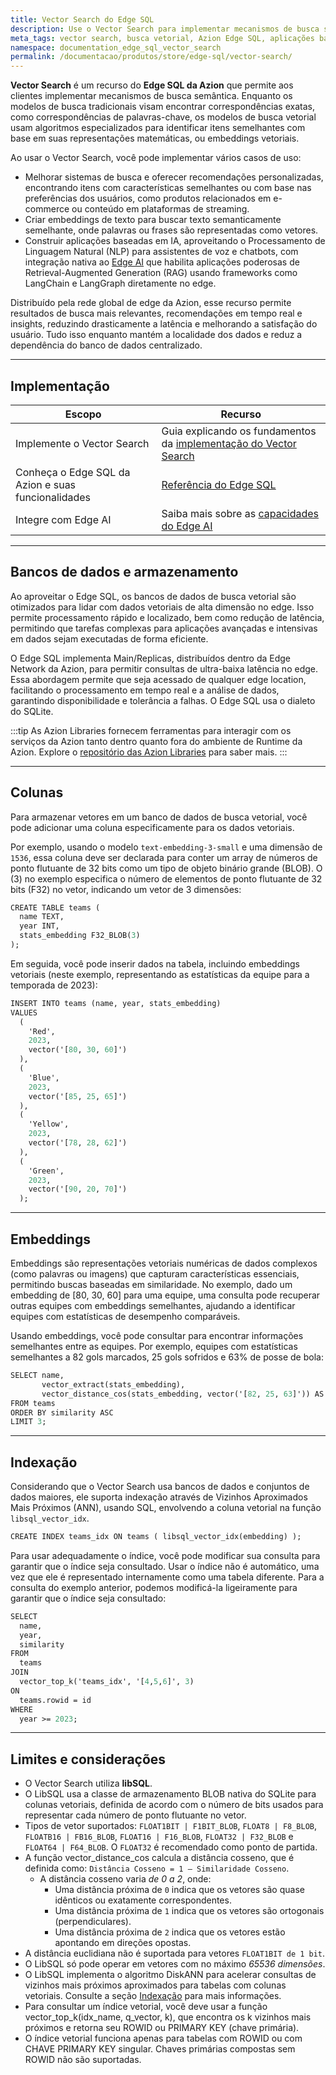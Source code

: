 ```yaml
---
title: Vector Search do Edge SQL
description: Use o Vector Search para implementar mecanismos de busca semântica, oferecendo experiências aprimoradas e atendendo a casos de uso avançados.
meta_tags: vector search, busca vetorial, Azion Edge SQL, aplicações baseadas em IA, vector embeddings, SQLite
namespace: documentation_edge_sql_vector_search
permalink: /documentacao/produtos/store/edge-sql/vector-search/
---
```



<Tag severity="info" client:only="vue" value="Preview" />

**Vector Search** é um recurso do **Edge SQL da Azion** que permite aos clientes implementar mecanismos de busca semântica. Enquanto os modelos de busca tradicionais visam encontrar correspondências exatas, como correspondências de palavras-chave, os modelos de busca vetorial usam algoritmos especializados para identificar itens semelhantes com base em suas representações matemáticas, ou embeddings vetoriais.

Ao usar o Vector Search, você pode implementar vários casos de uso:

- Melhorar sistemas de busca e oferecer recomendações personalizadas, encontrando itens com características semelhantes ou com base nas preferências dos usuários, como produtos relacionados em e-commerce ou conteúdo em plataformas de streaming.
- Criar embeddings de texto para buscar texto semanticamente semelhante, onde palavras ou frases são representadas como vetores.
- Construir aplicações baseadas em IA, aproveitando o Processamento de Linguagem Natural (NLP) para assistentes de voz e chatbots, com integração nativa ao [Edge AI](/pt-br/documentacao/produtos/ai/edge-ai/) que habilita aplicações poderosas de Retrieval-Augmented Generation (RAG) usando frameworks como LangChain e LangGraph diretamente no edge.

Distribuído pela rede global de edge da Azion, esse recurso permite resultados de busca mais relevantes, recomendações em tempo real e insights, reduzindo drasticamente a latência e melhorando a satisfação do usuário. Tudo isso enquanto mantém a localidade dos dados e reduz a dependência do banco de dados centralizado.

---

## Implementação

| Escopo | Recurso |
|---|---|
| Implemente o Vector Search| Guia explicando os fundamentos da [implementação do Vector Search](/pt-br/documentacao/produtos/guias/edge-sql-vector-search/) |
| Conheça o Edge SQL da Azion e suas funcionalidades | [Referência do Edge SQL](/pt-br/documentacao/produtos/store/edge-sql/) |
| Integre com Edge AI | Saiba mais sobre as [capacidades do Edge AI](/pt-br/documentacao/produtos/ai/edge-ai/) |

---

## Bancos de dados e armazenamento

Ao aproveitar o Edge SQL, os bancos de dados de busca vetorial são otimizados para lidar com dados vetoriais de alta dimensão no edge. Isso permite processamento rápido e localizado, bem como redução de latência, permitindo que tarefas complexas para aplicações avançadas e intensivas em dados sejam executadas de forma eficiente.

O Edge SQL implementa Main/Replicas, distribuídos dentro da Edge Network da Azion, para permitir consultas de ultra-baixa latência no edge. Essa abordagem permite que seja acessado de qualquer edge location, facilitando o processamento em tempo real e a análise de dados, garantindo disponibilidade e tolerância a falhas. O Edge SQL usa o dialeto do SQLite.

:::tip
As Azion Libraries fornecem ferramentas para interagir com os serviços da Azion tanto dentro quanto fora do ambiente de Runtime da Azion. Explore o [repositório das Azion Libraries](https://github.com/aziontech/lib/tree/main) para saber mais.
:::

---

## Colunas

Para armazenar vetores em um banco de dados de busca vetorial, você pode adicionar uma coluna especificamente para os dados vetoriais.

Por exemplo, usando o modelo `text-embedding-3-small` e uma dimensão de `1536`, essa coluna deve ser declarada para conter um array de números de ponto flutuante de 32 bits como um tipo de objeto binário grande (BLOB). O (3) no exemplo especifica o número de elementos de ponto flutuante de 32 bits (F32) no vetor, indicando um vetor de 3 dimensões:

```graphql
CREATE TABLE teams (
  name TEXT,
  year INT,
  stats_embedding F32_BLOB(3)
);
```

Em seguida, você pode inserir dados na tabela, incluindo embeddings vetoriais (neste exemplo, representando as estatísticas da equipe para a temporada de 2023):

```graphql
INSERT INTO teams (name, year, stats_embedding)
VALUES
  (
    'Red',
    2023,
    vector('[80, 30, 60]')
  ),
  (
    'Blue',
    2023,
    vector('[85, 25, 65]')
  ),
  (
    'Yellow',
    2023,
    vector('[78, 28, 62]')
  ),
  (
    'Green',
    2023,
    vector('[90, 20, 70]')
  );
```

---

## Embeddings

Embeddings são representações vetoriais numéricas de dados complexos (como palavras ou imagens) que capturam características essenciais, permitindo buscas baseadas em similaridade. No exemplo, dado um embedding de [80, 30, 60] para uma equipe, uma consulta pode recuperar outras equipes com embeddings semelhantes, ajudando a identificar equipes com estatísticas de desempenho comparáveis.

Usando embeddings, você pode consultar para encontrar informações semelhantes entre as equipes. Por exemplo, equipes com estatísticas semelhantes a 82 gols marcados, 25 gols sofridos e 63% de posse de bola: 

```graphql
SELECT name,
       vector_extract(stats_embedding),
       vector_distance_cos(stats_embedding, vector('[82, 25, 63]')) AS similarity
FROM teams
ORDER BY similarity ASC
LIMIT 3;
```

---

## Indexação

Considerando que o Vector Search usa bancos de dados e conjuntos de dados maiores, ele suporta indexação através de Vizinhos Aproximados Mais Próximos (ANN), usando SQL, envolvendo a coluna vetorial na função `libsql_vector_idx`.

```graphql
CREATE INDEX teams_idx ON teams ( libsql_vector_idx(embedding) );
```

Para usar adequadamente o índice, você pode modificar sua consulta para garantir que o índice seja consultado. Usar o índice não é automático, uma vez que ele é representado internamente como uma tabela diferente. Para a consulta do exemplo anterior, podemos modificá-la ligeiramente para garantir que o índice seja consultado:

```graphql
SELECT
  name,
  year,
  similarity
FROM
  teams
JOIN
  vector_top_k('teams_idx', '[4,5,6]', 3)
ON
  teams.rowid = id
WHERE
  year >= 2023;
```

---

## Limites e considerações

- O Vector Search utiliza **libSQL**.
- O LibSQL usa a classe de armazenamento BLOB nativa do SQLite para colunas vetoriais, definida de acordo com o número de bits usados para representar cada número de ponto flutuante no vetor.
- Tipos de vetor suportados: `FLOAT1BIT | F1BIT_BLOB`, `FLOAT8 | F8_BLOB`, `FLOATB16 | FB16_BLOB`, `FLOAT16 | F16_BLOB`, `FLOAT32 | F32_BLOB` e `FLOAT64 | F64_BLOB`. O `FLOAT32` é recomendado como ponto de partida.
- A função vector_distance_cos calcula a distância cosseno, que é definida como: `Distância Cosseno = 1 — Similaridade Cosseno`.
  - A distância cosseno varia *de 0 a 2*, onde:
    - Uma distância próxima de `0` indica que os vetores são quase idênticos ou exatamente correspondentes.
    - Uma distância próxima de `1` indica que os vetores são ortogonais (perpendiculares).
    - Uma distância próxima de `2` indica que os vetores estão apontando em direções opostas.
- A distância euclidiana não é suportada para vetores `FLOAT1BIT de 1 bit`.
- O LibSQL só pode operar em vetores com no máximo *65536 dimensões*.
- O LibSQL implementa o algoritmo DiskANN para acelerar consultas de vizinhos mais próximos aproximados para tabelas com colunas vetoriais. Consulte a seção [Indexação](#indexação) para mais informações.
- Para consultar um índice vetorial, você deve usar a função vector_top_k(idx_name, q_vector, k), que encontra os k vizinhos mais próximos e retorna seu ROWID ou PRIMARY KEY (chave primária).
- O índice vetorial funciona apenas para tabelas com ROWID ou com CHAVE PRIMARY KEY singular. Chaves primárias compostas sem ROWID não são suportadas.

